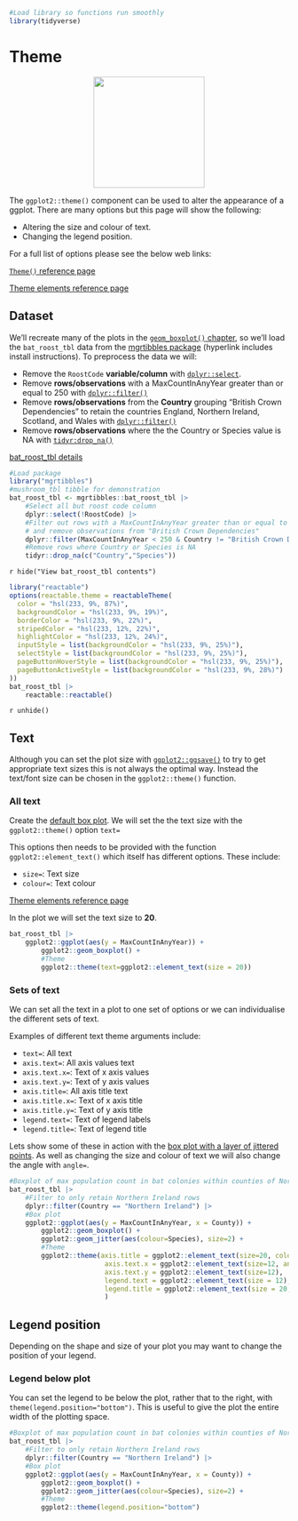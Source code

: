 ```r
#Load library so functions run smoothly
library(tidyverse)
```
# Theme

<center>
![](images/ggplot2_theme.png){style="width:200px"}
</center>

The `ggplot2::theme()` component can be used to alter the appearance of a ggplot.
There are many options but this page will show the following:

- Altering the size and colour of text.
- Changing the legend position.

For a full list of options please see the below web links:

[`Theme()` reference page](https://ggplot2.tidyverse.org//reference/theme.html)

[Theme elements reference page](https://ggplot2.tidyverse.org//reference/element.html)

## Dataset

We'll recreate many of the plots in the [`geom_boxplot()` chapter](/ggplot2/geom_boxplot.qmd), so we'll load the `bat_roost_tbl` data from the [mgrtibbles package](/datasets/mgrtibbles.qmd) (hyperlink includes install instructions).
To preprocess the data we will:

- Remove the `RoostCode` __variable/column__ with [`dplyr::select`](/dplyr/select.qmd).
- Remove __rows/observations__ with a MaxCountInAnyYear greater than or equal to 250 with [`dplyr::filter()`](/dplyr/filter.qmd)
- Remove __rows/observations__ from the __Country__ grouping "British Crown Dependencies" to retain the countries England, Northern Ireland, Scotland, and Wales with [`dplyr::filter()`](/dplyr/filter.qmd)
- Remove __rows/observations__ where the the Country or Species value is NA with [`tidyr:drop_na()`](/tidyr/drop_na.qmd)

[bat_roost_tbl details](https://github.com/m-gemmell/mgrtibbles/wiki/bat_roost_tbl)

```r
#Load package
library("mgrtibbles")
#mushroom_tbl tibble for demonstration
bat_roost_tbl <- mgrtibbles::bat_roost_tbl |>
    #Select all but roost code column
    dplyr::select(!RoostCode) |>
    #Filter out rows with a MaxCountInAnyYear greater than or equal to 250
    # and remove observations from "British Crown Dependencies"
    dplyr::filter(MaxCountInAnyYear < 250 & Country != "British Crown Dependencies") |>
    #Remove rows where Country or Species is NA
    tidyr::drop_na(c("Country","Species"))
```

`r hide("View bat_roost_tbl contents")`
```r
library("reactable")
options(reactable.theme = reactableTheme(
  color = "hsl(233, 9%, 87%)",
  backgroundColor = "hsl(233, 9%, 19%)",
  borderColor = "hsl(233, 9%, 22%)",
  stripedColor = "hsl(233, 12%, 22%)",
  highlightColor = "hsl(233, 12%, 24%)",
  inputStyle = list(backgroundColor = "hsl(233, 9%, 25%)"),
  selectStyle = list(backgroundColor = "hsl(233, 9%, 25%)"),
  pageButtonHoverStyle = list(backgroundColor = "hsl(233, 9%, 25%)"),
  pageButtonActiveStyle = list(backgroundColor = "hsl(233, 9%, 28%)")
))
bat_roost_tbl |>
    reactable::reactable()
```
`r unhide()`

## Text

Although you can set the plot size with [`ggplot2::ggsave()`](/ggplot2/ggsave.qmd#height-and-width-choice) to try to get appropriate text sizes this is not always the optimal way.
Instead the text/font size can be chosen in the `ggplot2::theme()` function.

### All text

Create the [default box plot](/ggplot2/geom_boxplot.qmd#default-box-plot).
We will set the the text size with the `ggplot2::theme()` option `text=`

This options then needs to be provided with the function `ggplot2::element_text()` which itself has different options.
These include:

- `size=`: Text size
- `colour=`: Text colour

[Theme elements reference page](https://ggplot2.tidyverse.org//reference/element.html)

In the plot we will set the text size to __20__.

```r
bat_roost_tbl |>
    ggplot2::ggplot(aes(y = MaxCountInAnyYear)) +
        ggplot2::geom_boxplot() +
        #Theme
        ggplot2::theme(text=ggplot2::element_text(size = 20))
```

### Sets of text

We can set all the text in a plot to one set of options or we can individualise the different sets of text.

Examples of different text theme arguments include:

- `text=`: All text
- `axis.text=`: All axis values text
- `axis.text.x=`: Text of x axis values
- `axis.text.y=`: Text of y axis values
- `axis.title=`: All axis title text
- `axis.title.x=`: Text of x axis title
- `axis.title.y=`: Text of y axis title
- `legend.text=`: Text of legend labels
- `legend.title=`: Text of legend title

Lets show some of these in action with the [box plot with a layer of jittered points](/ggplot2/geom_boxplot.qmd#layer-of-jittered-points).
As well as changing the size and colour of text we will also change the angle with `angle=`.

```r
#Boxplot of max population count in bat colonies within counties of Northern Ireland
bat_roost_tbl |>
    #Filter to only retain Northern Ireland rows
    dplyr::filter(Country == "Northern Ireland") |>
    #Box plot
    ggplot2::ggplot(aes(y = MaxCountInAnyYear, x = County)) +
        ggplot2::geom_boxplot() +
        ggplot2::geom_jitter(aes(colour=Species), size=2) +
        #Theme
        ggplot2::theme(axis.title = ggplot2::element_text(size=20, colour = "blue"),
                        axis.text.x = ggplot2::element_text(size=12, angle = 10),
                        axis.text.y = ggplot2::element_text(size=12),
                        legend.text = ggplot2::element_text(size = 12),
                        legend.title = ggplot2::element_text(size = 20, colour="red")
                        )
```

## Legend position

Depending on the shape and size of your plot you may want to change the position of your legend.

### Legend below plot

You can set the legend to be below the plot, rather that to the right, with `theme(legend.position="bottom")`.
This is useful to give the plot the entire width of the plotting space.

```r
#Boxplot of max population count in bat colonies within counties of Northern Ireland
bat_roost_tbl |>
    #Filter to only retain Northern Ireland rows
    dplyr::filter(Country == "Northern Ireland") |>
    #Box plot
    ggplot2::ggplot(aes(y = MaxCountInAnyYear, x = County)) +
        ggplot2::geom_boxplot() +
        ggplot2::geom_jitter(aes(colour=Species), size=2) +
        #Theme
        ggplot2::theme(legend.position="bottom")
```

